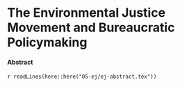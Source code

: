 # The Environmental Justice Movement and Bureaucratic Policymaking {#ej}


<!--See the working paper version of this chapter [_here_](https://judgelord.github.io/research/ej/).-->

#### Abstract {-}

\SingleSpacing 

`r readLines(here::here("05-ej/ej-abstract.tex"))`

\DefaultSpacing